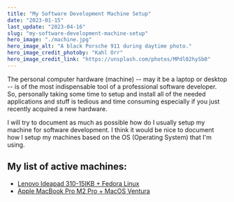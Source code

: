 ```yaml
---
title: "My Software Development Machine Setup"
date: "2023-01-15"
last_update: "2023-04-16"
slug: "my-software-development-machine-setup"
hero_image: "./machine.jpg"
hero_image_alt: "A black Porsche 911 during daytime photo."
hero_image_credit_photoby: "Kahl Orr"
hero_image_credit_link: "https://unsplash.com/photos/MPdl02hySb0"
---
```


The personal computer hardware (machine) -- may it be a laptop or desktop -- is
of the most indispensable tool of a professional software developer. So,
personally taking some time to setup and install all of the needed applications
and stuff is tedious and time consuming especially if you just recently
acquired a new hardware.

I will try to document as much as possible how do I usually setup my machine
for software development. I think it would be nice to document how I setup my
machines based on the OS (Operating System) that I'm using.

## My list of active machines:

- [Lenovo Ideapad 310-15IKB + Fedora Linux](#)
- [Apple MacBook Pro M2 Pro + MacOS Ventura](#)